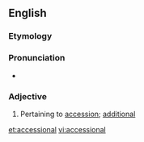 ==English==

===Etymology===
{{suffix|accession|al|lang=en}}

===Pronunciation===
* {{a|US}} {{IPA|/æk.ˈsɛʃ.nəl/|/æk.ˈsɛʃ.ən.əl/|/æk.ˈsɛʃ.ən.l/|lang=en}}

===Adjective===
{{head|en|adjective}}

# {{context|rare|lang=en}} Pertaining to [[accession]]; [[additional]]
#:{{rfquotek|Thomas Browne}}

[[et:accessional]]
[[vi:accessional]]